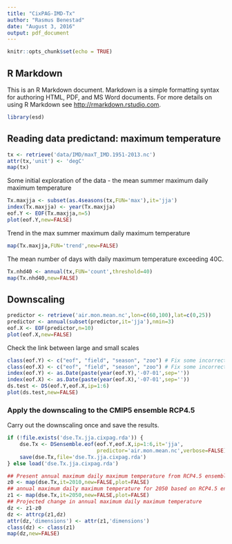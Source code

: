 ```yaml
---
title: "CixPAG-IMD-Tx"
author: "Rasmus Benestad"
date: "August 3, 2016"
output: pdf_document
---
```


```r
knitr::opts_chunk$set(echo = TRUE)
```

## R Markdown

This is an R Markdown document. Markdown is a simple formatting syntax for authoring HTML, PDF, and MS Word documents. For more details on using R Markdown see <http://rmarkdown.rstudio.com>.


```r
library(esd)
```

## Reading data predictand: maximum temperature

```r
tx <- retrieve('data/IMD/maxT_IMD.1951-2013.nc')
attr(tx,'unit') <- 'degC'
map(tx)
```

Some initial exploration of the data - the mean summer maximum daily maximum temperature

```r
Tx.maxjja <- subset(as.4seasons(tx,FUN='max'),it='jja')
index(Tx.maxjja) <- year(Tx.maxjja)
eof.Y <- EOF(Tx.maxjja,n=5)
plot(eof.Y,new=FALSE)
```

Trend in the max summer maximum daily maximum temperature

```r
map(Tx.maxjja,FUN='trend',new=FALSE)
```

The mean number of days with daily maximum temperature exceeding 40C. 

```r
Tx.nhd40 <- annual(tx,FUN='count',threshold=40)
map(Tx.nhd40,new=FALSE)
```

## Downscaling

```r
predictor <- retrieve('air.mon.mean.nc',lon=c(60,100),lat=c(0,25))
predictor <- annual(subset(predictor,it='jja'),nmin=3)
eof.X <- EOF(predictor,n=10)
plot(eof.X,new=FALSE)
```

Check the link between large and small scales

```r
class(eof.Y) <- c("eof", "field", "season", "zoo") # Fix some incorrect settings
class(eof.X) <- c("eof", "field", "season", "zoo") # Fix some incorrect settings
index(eof.Y) <- as.Date(paste(year(eof.Y),'-07-01',sep=''))
index(eof.X) <- as.Date(paste(year(eof.X),'-07-01',sep=''))
ds.test <- DS(eof.Y,eof.X,ip=1:6)
plot(ds.test,new=FALSE)
```

### Apply the downscaling to the CMIP5 ensemble RCP4.5 

Carry out the downscaling once and save the results. 

```r
if (!file.exists('dse.Tx.jja.cixpag.rda')) {
    dse.Tx <- DSensemble.eof(eof.Y,eof.X,ip=1:6,it='jja',
                             predictor='air.mon.mean.nc',verbose=FALSE)
    save(dse.Tx,file='dse.Tx.jja.cixpag.rda')
} else load('dse.Tx.jja.cixpag.rda')
```



```r
## Present annual maximum daily maximum temperature from RCP4.5 ensemble mean
z0 <- map(dse.Tx,it=2010,new=FALSE,plot=FALSE)
## annual maximum daily maximum temperature for 2050 based on RCP4.5 ensemble mean
z1 <- map(dse.Tx,it=2050,new=FALSE,plot=FALSE)
## Projected change in annual maximum daily maximum temperature
dz <- z1-z0
dz <- attrcp(z1,dz)
attr(dz,'dimensions') <- attr(z1,'dimensions')
class(dz) <- class(z1)
map(dz,new=FALSE)
```



